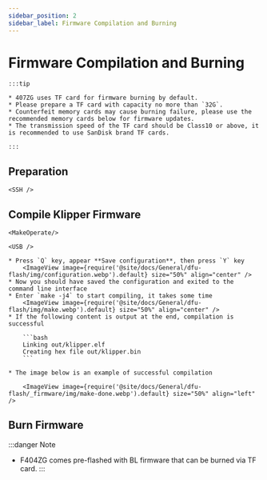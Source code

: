 ```yaml
---
sidebar_position: 2
sidebar_label: Firmware Compilation and Burning
---
```




# Firmware Compilation and Burning

    :::tip

    * 407ZG uses TF card for firmware burning by default.
    * Please prepare a TF card with capacity no more than `32G`.
    * Counterfeit memory cards may cause burning failure, please use the recommended memory cards below for firmware updates.
    * The transmission speed of the TF card should be Class10 or above, it is recommended to use SanDisk brand TF cards.

    :::



## Preparation

    <SSH />

## Compile Klipper Firmware

    <MakeOperate/>

    <USB />

    * Press `Q` key, appear **Save configuration**, then press `Y` key
        <ImageView image={require('@site/docs/General/dfu-flash/img/configuration.webp').default} size="50%" align="center" />
    * Now you should have saved the configuration and exited to the command line interface
    * Enter `make -j4` to start compiling, it takes some time
        <ImageView image={require('@site/docs/General/dfu-flash/img/make.webp').default} size="50%" align="center" />
    * If the following content is output at the end, compilation is successful

        ```bash
        Linking out/klipper.elf
        Creating hex file out/klipper.bin
        ```
        
    * The image below is an example of successful compilation

        <ImageView image={require('@site/docs/General/dfu-flash/_firmware/img/make-done.webp').default} size="50%" align="left" />

## Burn Firmware

:::danger Note
* F404ZG comes pre-flashed with BL firmware that can be burned via TF card.
:::

    <TF />
